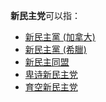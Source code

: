 '''新民主党'''可以指：
* [[新民主黨_(加拿大)|新民主黨 (加拿大)]]
* [[新民主黨_(希臘)|新民主黨 (希臘)]]
* [[新民主同盟|新民主同盟]]
* [[卑诗新民主党|卑诗新民主党]]
* [[育空新民主党|育空新民主党]]
{{Disambig|cat=四字政党消歧义}}